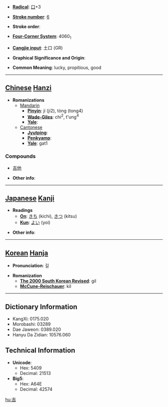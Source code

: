 * '''[[Wiktionary:Chinese radical index| Radical]]''': [[Wiktionary:Chinese radical index 口|口]]+3

* '''[[Wiktionary:Chinese total strokes index|Stroke number]]''': [[Wiktionary:Chinese total strokes index 6|6]]

* '''Stroke order''': 

* '''[[Wiktionary:Chinese four corner index|Four-Corner System]]''': 4060<sub>1</sub>

* '''[[Wiktionary:Chinese Cangjie index|Cangjie input]]''': 土口 (GR)

* '''Graphical Significance and Origin''': 

* '''Common Meaning''': lucky, propitious, good

----

== [[Chinese]] [[Hanzi]] ==

* '''Romanizations'''
** [[Mandarin]]
*** '''[[Pinyin]]''': jí (ji2), tòng (tong4)
*** '''[[Wade-Giles]]''': chi<sup>2</sup>, t'ung<sup>4</sup>
*** '''[[Yale]]''': 
**[[Cantonese]]
***'''[[Jyutping]]''':
***'''[[Penkyamp]]''': 
***'''[[Yale]]''': gat1

===Compounds===
*[[吉他]]

* '''Other info''': 

----

== [[Japanese]] [[Kanji]] ==

* '''Readings'''
** '''[[On]]''': [[きち]] (kichi), [[きつ]] (kitsu)
** '''[[Kun]]''': [[よい]] (yoi)

* '''Other info''':  

----

== [[Korean]] [[Hanja]] ==

* '''Pronunciation''': 길

* '''Romanization'''
** '''[[The 2000 South Korean Revised Romanization|The 2000 South Korean Revised]]''': gil
** '''[[McCune-Reischauer]]''': kil

----

== Dictionary Information ==

* KangXi: 0175.020
* Morobashi: 03289
* Dae Jaweon: 0389.020
* Hanyu Da Zidian: 10576.060

== Technical Information ==

* '''Unicode''':
** Hex: 5409
** Decimal: 21513
* '''Big5''':
** Hex: A64E
** Decimal: 42574

[[hu:吉]]